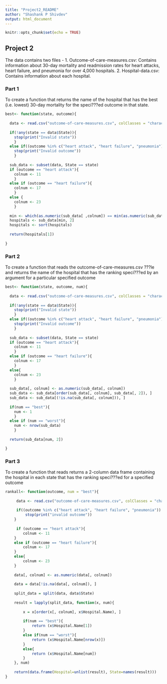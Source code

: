 ```yaml
---
title: "Project2_README"
author: "Shashank P Shivdev"
output: html_document
---
```


```r
knitr::opts_chunk$set(echo = TRUE)
```

## Project 2

The data contains two files - 
1. Outcome-of-care-measures.csv: Contains information about 30-day mortality and readmission rates for heart attacks, heart failure, and pneumonia for over 4,000 hospitals. 
2. Hospital-data.csv: Contains information about each hospital. 

### Part 1

To create a function that returns the name of the hospital that has the best (i.e. lowest) 30-day mortality for the speci???ed outcome in that state.

```r

best<- function(state, outcome){
    
  data <- read.csv("outcome-of-care-measures.csv", colClasses = "character")
  
  if(!any(state == data$State)){
    stop(print("Invalid state"))
    }
  else if((outcome %in% c("heart attack", "heart failure", "pneumonia")) == FALSE){
    stop(print("Invalid outcome"))
    }
  
  sub_data <- subset(data, State == state)
  if (outcome == "heart attack"){
    colnum <- 11
    }
  else if (outcome == "heart failure"){
    colnum <- 17
    }
  else {
    colnum <- 23
    }
  
  min <- which(as.numeric(sub_data[ ,colnum]) == min(as.numeric(sub_data[ ,colnum]), na.rm = TRUE))
  hospitals <- sub_data[min, 2]
  hospitals <- sort(hospitals)
  
  return(hospitals[1])
  
}
```

### Part 2

To create a function that reads the outcome-of-care-measures.csv ???le and returns the name of the hospital that has the ranking speci???ed by an argument for a particular specified outcome

```r

best<- function(state, outcome, num){
    
  data <- read.csv("outcome-of-care-measures.csv", colClasses = "character")
  
  if(!any(state == data$State)){
    stop(print("Invalid state"))
    }
  else if((outcome %in% c("heart attack", "heart failure", "pneumonia")) == FALSE){
    stop(print("Invalid outcome"))
    }
  
  sub_data <- subset(data, State == state)
  if (outcome == "heart attack"){
    colnum <- 11
    }
  else if (outcome == "heart failure"){
    colnum <- 17
    }
  else{
    colnum <- 23
    }
  
  sub_data[, colnum] <- as.numeric(sub_data[, colnum])
  sub_data <- sub_data[order(sub_data[, colnum], sub_data[, 2]), ]
  sub_data <- sub_data[(!is.na(sub_data[, colnum])), ]
  
  if(num == "best"){
    num <- 1
    }            
  else if (num == "worst"){
    num <- nrow(sub_data)
    }      
  
  return(sub_data[num, 2])

}
```

### Part 3

To create a function that reads returns a 2-column data frame containing the hospital in each state that has the ranking speci???ed for a specified outcome

```r

rankall<- function(outcome, num = "best"){
    
     data <- read.csv("outcome-of-care-measures.csv", colClasses = "character")
    
     if((outcome %in% c("heart attack", "heart failure", "pneumonia")) == FALSE){
         stop(print("invalid outcome"))
    }
    
     if (outcome == "heart attack"){
        colnum <- 11
    }
    else if (outcome == "heart failure"){
        colnum <- 17
    }
    else{
        colnum <- 23
    }
    
    data[, colnum] <- as.numeric(data[, colnum])
    
    data = data[!is.na(data[, colnum]), ]
    
    split_data = split(data, data$State)
    
    result = lapply(split_data, function(x, num){ 
        
        x = x[order(x[, colnum], x$Hospital.Name), ]
      
        if(num == "best"){
            return (x$Hospital.Name[1])
        }
        else if(num == "worst"){
            return (x$Hospital.Name[nrow(x)])
        }
        else{
            return (x$Hospital.Name[num])
        }
    }, num)
    
    return(data.frame(Hospital=unlist(result), State=names(result)))
}
```
